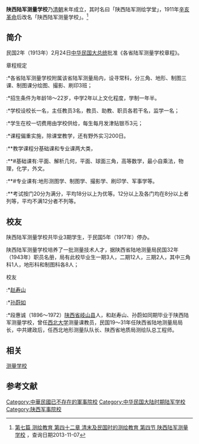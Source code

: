 '''陕西陆军测量学校'''乃[[清朝|清朝]]末年成立，其时名曰「陕西陆军测绘学堂」，1911年[[辛亥革命|辛亥革命]]后改名「陕西陆军测量学校」。<ref>[http://www.sxsdq.cn/dqzlk/sxsz/chz/201004/t20100417_266462.htm  第七篇 测绘教育  第四十二章 清末及民国时的测绘教育  第四节 陕西陆军测量学校] {{webarchive|url=https://web.archive.org/web/20140427095624/http://www.sxsdq.cn/dqzlk/sxsz/chz/201004/t20100417_266462.htm |date=2014-04-27 }}，查询日期2013-11-07 </ref>

==简介==
民国2年（1913年）2月24日[[中华民国大总统|中华民国大总统]]批准《各省陆军测量学校章程》。

;章程规定
:*各省陆军测量学校附属该省陆军测量局内，设寻常科，分三角、地形、制图三课、制图课分绘图、撮影、刷印3班；
:*招生条件为年龄18～22岁，中学2年以上文化程度，学制一年半。
:*学校设校长一名，主任教员3名，教员、助教、职员各若干名，监学一名；
:*学生在校一切费用由学校供给，每生每月发津贴银币3元；
:*课程偏重实施，除课堂教学，还有野外实习200日。
:**教学课程分基础课和专业课两大类，
:**#基础课有:平面、解析几何，平面、球面三角，高等数学，最小自乘法，物理，化学，外文。
:**#专业课有:地形测图学、制图学、撮影学、刷印学、军事学等。
:**考试按门20分为满分，平均18分以上为优等。12分以上及各门均在8分以上者列等，平均不满12分者不列等。

== 校友 ==
陕西陆军测量学校共毕业3期学生，于民国5年（1917年）停办。

陕西陆军测量学校培养了一批测量技术人才，据陕西省陆地测量局民国32年（1943年）职员名册，局有此校毕业生一期3人，二期12人，三期2人，其中三角科1人，地形科和制图科各8人；

;校友
:*[[赵寿山|赵寿山]]
:*[[孙蔚如|孙蔚如]]
:*段惠诚（1896～1972）[[陕西省|陕西省]][[岐山县|岐山县]]人，和赵寿山、孙蔚如同期毕业于陕西陆军测量学校，曾任[[西北大学|西北大学]]测量课教员，民国19～31年任陕西省陆地测量局局长，中共建政后，任西北地形测量队队长、陕西省地质局测绘队总工程师。

==相关==
[[测量学校|测量学校]]
 
== 参考文献 ==
{{Reflist}}

[[Category:中華民國已不存在的軍事院校|Category:中華民國已不存在的軍事院校]]
[[Category:中华民国大陆时期陆军学校|Category:中华民国大陆时期陆军学校]]
[[Category:陕西军事院校|Category:陕西军事院校]]